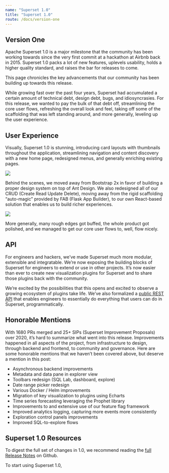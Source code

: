 ```yaml
---
name: "Superset 1.0"
title: "Superset 1.0"
route: /docs/version-one
---
```

## Version One

Apache Superset 1.0 is a major milestone that the community has been working towards since the
very first commit at a hackathon at Airbnb back in 2015. Superset 1.0 packs a lot of new features,
uplevels usability, holds a higher quality standard, and raises the bar for releases to come.

This page chronicles the key advancements that our community has been building up towards this release.

While growing fast over the past four years, Superset had accumulated a certain amount of technical debt,
design debt, bugs, and idiosyncrasies. For this release, we wanted to pay the bulk of that debt off,
streamlining the core user flows, refreshing the overall look and feel, taking off some of the
scaffolding that was left standing around, and more generally, leveling up the user experience.

## User Experience

Visually, Superset 1.0 is stunning, introducing card layouts with thumbnails throughout the application,
streamlining navigation and content discovery with a new home page, redesigned menus,
and generally enriching existing pages.

<img src="/images/dashboard_card_view.jpg" />

Behind the scenes, we moved away from Bootstrap 2x in favor of building a
proper design system on top of Ant Design.
We also redesigned all of our CRUD (Create Read Update Delete), moving away
from the rigid scaffolding “auto-magic” provided by FAB (Flask App Builder),
to our own React-based solution that enables us to build richer experiences.

<img src="/images/explore_ui.jpg" />

More generally,
many rough edges got buffed, the whole product got polished,
and we managed to get our core user flows to, well, flow nicely.

## API

For engineers and hackers, we’ve made Superset much more modular,
 extensible and integratable. We’re now exposing the building blocks of Superset
 for engineers to extend or use in other projects. It’s now easier than ever to
 create new visualization plugins for Superset and to share those plugins back with the community.

 We’re excited by the possibilities that this opens and excited to observe a growing ecosystem of
 plugins take life. We’ve also formalized a [public REST API](/docs/rest-api) that enables engineers to essentially
 do everything that users can do in Superset, programmatically.


## Honorable Mentions

With 1680 PRs merged and 25+ SIPs (Superset Improvement Proposals) over 2020, it’s hard
to summarize what went into this release. Improvements happened in all aspects
of the project, from infrastructure to design, through backend and frontend, to community and
governance. Here are some honorable mentions that we haven’t been covered above,
but deserve a mention in this post:

- Asynchronous backend improvements
- Metadata and data pane in explorer view
- Toolbars redesign (SQL Lab, dashboard, explore)
- Date range picker redesign
- Various Docker / Helm improvements
- Migration of key visualization to plugins using Echarts
- Time series forecasting leveraging the Prophet library
- Improvements to and extensive use of our feature flag framework
- Improved analytics logging, capturing more events more consistently
- Exploration control panels improvements
- Improved SQL-to-explore flows

## Superset 1.0 Resources

To digest the full set of changes in 1.0, we recommend reading the
[full Release Notes](https://github.com/apache/superset/tree/master/RELEASING/release-notes-1-0)
on Github.

To start using Superset 1.0,
